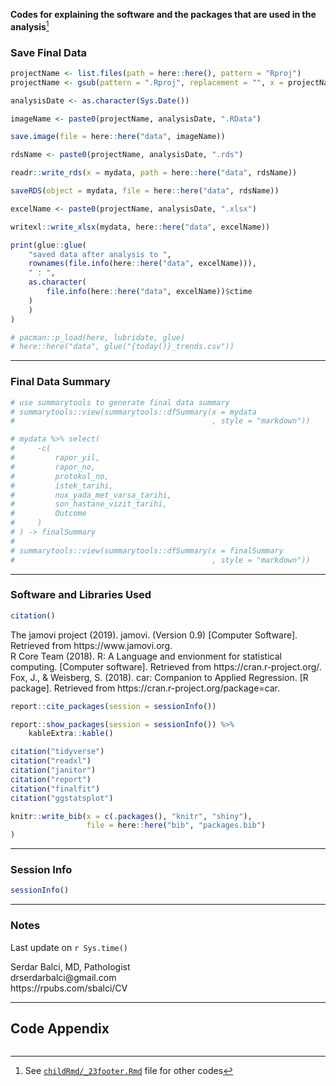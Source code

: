 **Codes for explaining the software and the packages that are used in the analysis**^[See [`childRmd/_23footer.Rmd`](https://github.com/sbalci/histopathology-template/blob/master/childRmd/_23footer.Rmd) file for other codes]


### Save Final Data  {.appendix}  

```r
projectName <- list.files(path = here::here(), pattern = "Rproj")
projectName <- gsub(pattern = ".Rproj", replacement = "", x = projectName)

analysisDate <- as.character(Sys.Date())

imageName <- paste0(projectName, analysisDate, ".RData")

save.image(file = here::here("data", imageName))

rdsName <- paste0(projectName, analysisDate, ".rds")

readr::write_rds(x = mydata, path = here::here("data", rdsName))

saveRDS(object = mydata, file = here::here("data", rdsName))

excelName <- paste0(projectName, analysisDate, ".xlsx")

writexl::write_xlsx(mydata, here::here("data", excelName))

print(glue::glue(
    "saved data after analysis to ",
    rownames(file.info(here::here("data", excelName))),
    " : ",
    as.character(
        file.info(here::here("data", excelName))$ctime
    )
    )
)
```


```r
# pacman::p_load(here, lubridate, glue)
# here::here("data", glue("{today()}_trends.csv"))
```



---


\pagebreak


### Final Data Summary {.appendix}  


```r
# use summarytools to generate final data summary
# summarytools::view(summarytools::dfSummary(x = mydata
#                                            , style = "markdown"))
```


```r
# mydata %>% select(
#     -c(
#         rapor_yil,
#         rapor_no,
#         protokol_no,
#         istek_tarihi,
#         nux_yada_met_varsa_tarihi,
#         son_hastane_vizit_tarihi,
#         Outcome
#     )
# ) -> finalSummary
# 
# summarytools::view(summarytools::dfSummary(x = finalSummary
#                                            , style = "markdown"))
```


---

\pagebreak



### Software and Libraries Used {.appendix}  

```r
citation()
```

The jamovi project (2019). jamovi. (Version 0.9) [Computer Software]. Retrieved from https://www.jamovi.org.  
R Core Team (2018). R: A Language and envionment for statistical computing. [Computer software]. Retrieved from https://cran.r-project.org/.  
Fox, J., & Weisberg, S. (2018). car: Companion to Applied Regression. [R package]. Retrieved from https://cran.r-project.org/package=car.


```r
report::cite_packages(session = sessionInfo())
```


```r
report::show_packages(session = sessionInfo()) %>% 
    kableExtra::kable()
```


```r
citation("tidyverse")
citation("readxl")
citation("janitor")
citation("report")
citation("finalfit")
citation("ggstatsplot")
```


```r
knitr::write_bib(x = c(.packages(), "knitr", "shiny"),
                 file = here::here("bib", "packages.bib")
)
```


---

\pagebreak

### Session Info {.appendix} 

```r
sessionInfo()
```


---

\pagebreak



### Notes {.appendix}  

Last update on `r Sys.time()`  

Serdar Balci, MD, Pathologist  
drserdarbalci@gmail.com  
https://rpubs.com/sbalci/CV   

---

\pagebreak

## Code Appendix

```r
```

